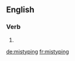 ==English==

===Verb===
{{head|en}}

# {{present participle of|mistype|lang=en}}

[[de:mistyping]]
[[fr:mistyping]]